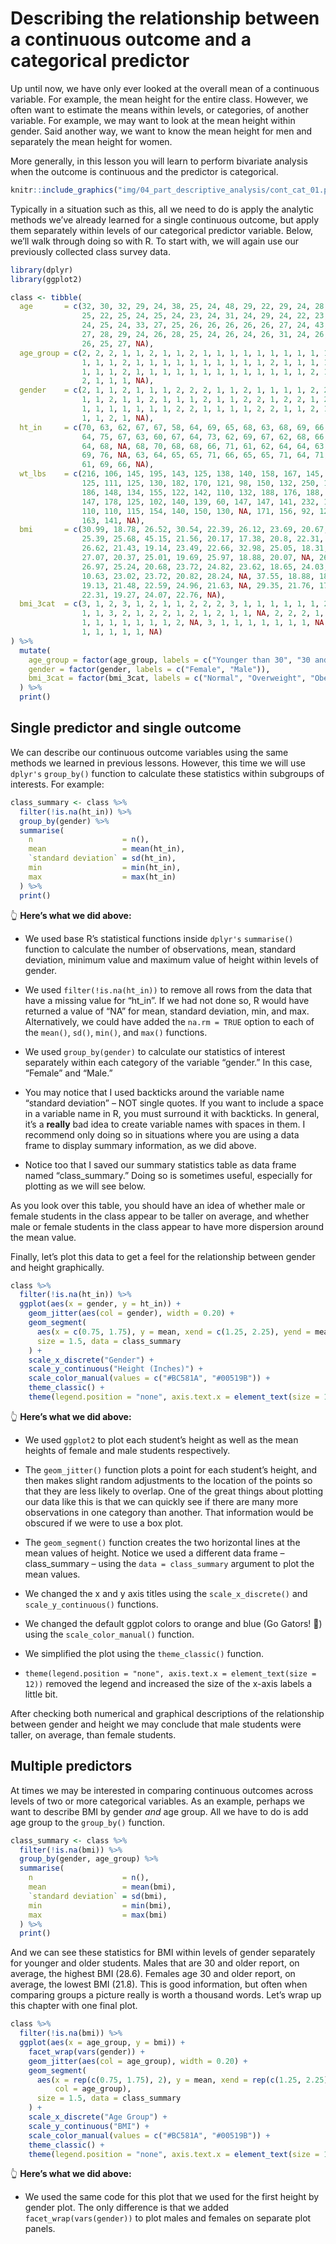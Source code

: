 # Describing the relationship between a continuous outcome and a categorical predictor

Up until now, we have only ever looked at the overall mean of a continuous variable. For example, the mean height for the entire class. However, we often want to estimate the means within levels, or categories, of another variable. For example, we may want to look at the mean height within gender. Said another way, we want to know the mean height for men and separately the mean height for women.

More generally, in this lesson you will learn to perform bivariate analysis when the outcome is continuous and the predictor is categorical.

```r
knitr::include_graphics("img/04_part_descriptive_analysis/cont_cat_01.png")
```

Typically in a situation such as this, all we need to do is apply the analytic methods we’ve already learned for a single continuous outcome, but apply them separately within levels of our categorical predictor variable. Below, we'll walk through doing so with R. To start with, we will again use our previously collected class survey data.

```r
library(dplyr)
library(ggplot2)
```

```r
class <- tibble(
  age       = c(32, 30, 32, 29, 24, 38, 25, 24, 48, 29, 22, 29, 24, 28, 24, 25, 
                25, 22, 25, 24, 25, 24, 23, 24, 31, 24, 29, 24, 22, 23, 26, 23, 
                24, 25, 24, 33, 27, 25, 26, 26, 26, 26, 26, 27, 24, 43, 25, 24, 
                27, 28, 29, 24, 26, 28, 25, 24, 26, 24, 26, 31, 24, 26, 31, 34, 
                26, 25, 27, NA),
  age_group = c(2, 2, 2, 1, 1, 2, 1, 1, 2, 1, 1, 1, 1, 1, 1, 1, 1, 1, 1, 1, 1, 
                1, 1, 1, 2, 1, 1, 1, 1, 1, 1, 1, 1, 1, 1, 2, 1, 1, 1, 1, 1, 1, 
                1, 1, 1, 2, 1, 1, 1, 1, 1, 1, 1, 1, 1, 1, 1, 1, 1, 2, 1, 1, 2, 
                2, 1, 1, 1, NA),
  gender    = c(2, 1, 1, 2, 1, 1, 1, 2, 2, 2, 1, 1, 2, 1, 1, 1, 1, 2, 2, 1, 1, 
                1, 1, 2, 1, 1, 2, 1, 1, 1, 2, 1, 1, 2, 2, 1, 2, 2, 1, 2, 2, 1, 
                1, 1, 1, 1, 1, 1, 1, 2, 2, 1, 1, 1, 1, 2, 2, 1, 1, 2, 1, 2, 1, 
                1, 1, 2, 1, NA),
  ht_in     = c(70, 63, 62, 67, 67, 58, 64, 69, 65, 68, 63, 68, 69, 66, 67, 65, 
                64, 75, 67, 63, 60, 67, 64, 73, 62, 69, 67, 62, 68, 66, 66, 62, 
                64, 68, NA, 68, 70, 68, 68, 66, 71, 61, 62, 64, 64, 63, 67, 66, 
                69, 76, NA, 63, 64, 65, 65, 71, 66, 65, 65, 71, 64, 71, 60, 62, 
                61, 69, 66, NA),
  wt_lbs    = c(216, 106, 145, 195, 143, 125, 138, 140, 158, 167, 145, 297, 146, 
                125, 111, 125, 130, 182, 170, 121, 98, 150, 132, 250, 137, 124, 
                186, 148, 134, 155, 122, 142, 110, 132, 188, 176, 188, 166, 136, 
                147, 178, 125, 102, 140, 139, 60, 147, 147, 141, 232, 186, 212, 
                110, 110, 115, 154, 140, 150, 130, NA, 171, 156, 92, 122, 102, 
                163, 141, NA),
  bmi       = c(30.99, 18.78, 26.52, 30.54, 22.39, 26.12, 23.69, 20.67, 26.29, 
                25.39, 25.68, 45.15, 21.56, 20.17, 17.38, 20.8, 22.31, 22.75, 
                26.62, 21.43, 19.14, 23.49, 22.66, 32.98, 25.05, 18.31, 29.13, 
                27.07, 20.37, 25.01, 19.69, 25.97, 18.88, 20.07, NA, 26.76, 
                26.97, 25.24, 20.68, 23.72, 24.82, 23.62, 18.65, 24.03, 23.86, 
                10.63, 23.02, 23.72, 20.82, 28.24, NA, 37.55, 18.88, 18.3, 
                19.13, 21.48, 22.59, 24.96, 21.63, NA, 29.35, 21.76, 17.97, 
                22.31, 19.27, 24.07, 22.76, NA),
  bmi_3cat  = c(3, 1, 2, 3, 1, 2, 1, 1, 2, 2, 2, 3, 1, 1, 1, 1, 1, 1, 2, 1, 1, 
                1, 1, 3, 2, 1, 2, 2, 1, 2, 1, 2, 1, 1, NA, 2, 2, 2, 1, 1, 1, 1, 
                1, 1, 1, 1, 1, 1, 1, 2, NA, 3, 1, 1, 1, 1, 1, 1, 1, NA, 2, 1, 
                1, 1, 1, 1, 1, NA)
) %>% 
  mutate(
    age_group = factor(age_group, labels = c("Younger than 30", "30 and Older")),
    gender = factor(gender, labels = c("Female", "Male")),
    bmi_3cat = factor(bmi_3cat, labels = c("Normal", "Overweight", "Obese"))
  ) %>% 
  print()
```

## Single predictor and single outcome

We can describe our continuous outcome variables using the same methods we learned in previous lessons. However, this time we will use `dplyr's` `group_by()` function to calculate these statistics within subgroups of interests. For example:

```r
class_summary <- class %>% 
  filter(!is.na(ht_in)) %>% 
  group_by(gender) %>% 
  summarise(
    n                    = n(),
    mean                 = mean(ht_in),
    `standard deviation` = sd(ht_in),
    min                  = min(ht_in),
    max                  = max(ht_in)
  ) %>% 
  print()
```

👆 **Here's what we did above:**

* We used base R's statistical functions inside `dplyr's` `summarise()` function to calculate the number of observations, mean, standard deviation, minimum value and maximum value of height within levels of gender.

* We used `filter(!is.na(ht_in))` to remove all rows from the data that have a missing value for "ht_in". If we had not done so, R would have returned a value of "NA" for mean, standard deviation, min, and max. Alternatively, we could have added the `na.rm = TRUE` option to each of the `mean()`, `sd()`, `min()`, and `max()` functions. 

* We used `group_by(gender)` to calculate our statistics of interest separately within each category of the variable "gender." In this case, "Female" and "Male." 

* You may notice that I used backticks around the variable name "standard deviation" -- NOT single quotes. If you want to include a space in a variable name in R, you must surround it with backticks. In general, it's a **really** bad idea to create variable names with spaces in them. I recommend only doing so in situations where you are using a data frame to display summary information, as we did above.

* Notice too that I saved our summary statistics table as data frame named "class_summary." Doing so is sometimes useful, especially for plotting as we will see below.

As you look over this table, you should have an idea of whether male or female students in the class appear to be taller on average, and whether male or female students in the class appear to have more dispersion around the mean value.

Finally, let's plot this data to get a feel for the relationship between gender and height graphically.

```r
class %>% 
  filter(!is.na(ht_in)) %>% 
  ggplot(aes(x = gender, y = ht_in)) +
    geom_jitter(aes(col = gender), width = 0.20) +
    geom_segment(
      aes(x = c(0.75, 1.75), y = mean, xend = c(1.25, 2.25), yend = mean, col = gender), 
      size = 1.5, data = class_summary
    ) +
    scale_x_discrete("Gender") +
    scale_y_continuous("Height (Inches)") +
    scale_color_manual(values = c("#BC581A", "#00519B")) +
    theme_classic() +
    theme(legend.position = "none", axis.text.x = element_text(size = 12))
```

👆 **Here's what we did above:** 

* We used `ggplot2` to plot each student's height as well as the mean heights of female and male students respectively.

* The `geom_jitter()` function plots a point for each student's height, and then makes slight random adjustments to the location of the points so that they are less likely to overlap. One of the great things about plotting our data like this is that we can quickly see if there are many more observations in one category than another. That information would be obscured if we were to use a box plot.

* The `geom_segment()` function creates the two horizontal lines at the mean values of height. Notice we used a different data frame -- class_summary -- using the `data = class_summary` argument to plot the mean values.

* We changed the x and y axis titles using the `scale_x_discrete()` and `scale_y_continuous()` functions.

* We changed the default ggplot colors to orange and blue (Go Gators! 🐊) using the `scale_color_manual()` function.

* We simplified the plot using the `theme_classic()` function.

* `theme(legend.position = "none", axis.text.x = element_text(size = 12))` removed the legend and increased the size of the x-axis labels a little bit.

After checking both numerical and graphical descriptions of the relationship between gender and height we may conclude that male students were taller, on average, than female students.

## Multiple predictors

At times we may be interested in comparing continuous outcomes across levels of two or more categorical variables. As an example, perhaps we want to describe BMI by gender _and_ age group. All we have to do is add age group to the `group_by()` function. 

```r
class_summary <- class %>% 
  filter(!is.na(bmi)) %>% 
  group_by(gender, age_group) %>% 
  summarise(
    n                    = n(),
    mean                 = mean(bmi),
    `standard deviation` = sd(bmi),
    min                  = min(bmi),
    max                  = max(bmi)
  ) %>% 
  print()
```

And we can see these statistics for BMI within levels of gender separately for younger and older students. Males that are 30 and older report, on average, the highest BMI (28.6). Females age 30 and older report, on average, the lowest BMI (21.8). This is good information, but often when comparing groups a picture really is worth a thousand words. Let's wrap up this chapter with one final plot.

```r
class %>% 
  filter(!is.na(bmi)) %>% 
  ggplot(aes(x = age_group, y = bmi)) +
    facet_wrap(vars(gender)) +
    geom_jitter(aes(col = age_group), width = 0.20) +
    geom_segment(
      aes(x = rep(c(0.75, 1.75), 2), y = mean, xend = rep(c(1.25, 2.25), 2), yend = mean, 
          col = age_group),
      size = 1.5, data = class_summary
    ) +
    scale_x_discrete("Age Group") +
    scale_y_continuous("BMI") +
    scale_color_manual(values = c("#BC581A", "#00519B")) +
    theme_classic() +
    theme(legend.position = "none", axis.text.x = element_text(size = 10))
```

👆 **Here's what we did above:** 

* We used the same code for this plot that we used for the first height by gender plot. The only difference is that we added `facet_wrap(vars(gender))` to plot males and females on separate plot panels. 
